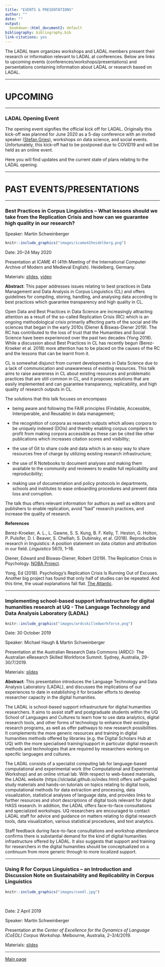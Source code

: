 ```yaml
---
title: "EVENTS & PRESENTATIONS"
author: ""
date: ""
output:
  bookdown::html_document2: default
bibliography: bibliography.bib
link-citations: yes
---
```


The LADAL team organizes workshops and LADAL members present their research or information relevant to LADAL at conferences. Below are links to upcoming events (conferences/workshops/presentations) and persentations containing information about LADAL or research based on LADAL. 

*** 

# UPCOMING{-}

*** 

### LADAL Opening Event{-}

The opening event signifies the official kick off for LADAL. Originally this kick-off was planned for June 2020 as a 5-day conference with an invited speaker ([Stefan Gries](http://www.stgries.info/)), workshops on data science, and social events. Unfortunately, this kick-off had to be postponed due to COVID19 and will be held as an online event.

Here you will find updates and the current state of plans relating to the LADAL opening. 

*** 

# PAST EVENTS/PRESENTATIONS{-}

***

### Best Practices in Corpus Linguistics – What lessons should we take from the Replication Crisis and how can we guarantee high quality in our research?{-}

Speaker: Martin Schweinberger

```r
knitr::include_graphics("images/icame41heidelberg.png")
```


Date: 20–24 May 2020

Presentation at ICAME 41 (41th Meeting of the International Computer Archive of Modern and Medieval English). Heidelberg, Germany.

Materials: [slides](http://martinschweinberger.de/docs/ppt/schweinberger-ppt-heidelberg-2020-05-21.pdf), [video](http://martinschweinberger.de/docs/materials/SchweinbergerBestPractices_ICAME41.mp4)

**Abstract**: This paper addresses issues relating to best practices in Data Management and Data Analysis in Corpus Linguistics (CL) and offers guidelines for compiling, storing, handling, and analysing data according to best practices which guarantee transparency and high quality in CL. 

Open Data and Best Practices in Data Science are increasingly attracting attention as a result of the so-called Replication Crisis (RC) which is an ongoing methodological crisis primarily affecting parts of the social and life sciences that began in the early 2010s (Diener & Biswas-Diener 2019). The RC has contributed to the loss of trust that the Humanities and Social Science have been experienced over the past two decades (Yong 2018). While a discussion about Best Practices in CL has recently begun (Berez-Kroeker et al. 2018) more attention has to be placed on the causes of the RC and the lessons that can be learnt from it. 

CL is somewhat disjunct from current developments in Data Science due to a lack of communication and unawareness of existing resources. This talk aims to raise awareness in CL about existing resources and problematic practices that are still common in CL, and it proposes solutions that are easily implemented and can guarantee transparency, replicability, and high quality of research outputs in CL. 

The solutions that this talk focuses on encompass 

*	being aware and following the FAIR principles (Findable, Accessible, Interoperable, and Reusable) in data management; 

*	the recognition of corpora as research outputs which allows corpora to be uniquely indexed (DOIs) and thereby enabling corpus compilers to profit from making corpora accessible as these can be cited like other publications which increases citation scores and visibility;

*	the use of Git to share code and data which is an easy way to share resources free of charge by utilizing existing research infrastructure;

* the use of R Notebooks to document analyses and making them available to the community and reviewers to enable full replicability and reproducibility;

*	making use of documentation and policy protocols in departments, schools and institutes to ease onboarding procedures and prevent data loss and corruption. 

The talk thus offers relevant information for authors as well as editors and publishers to enable replication, avoid “bad” research practices, and increase the quality of research.

**References**

Berez-Kroeker, A. L., L. Gawne, S. S. Kung, B. F. Kelly, T. Heston, G. Holton, P. Pulsifer, D. I. Beaver, S. Chelliah, S. Dubinsky, et al. (2018). Reproducible research in linguistics: A position statement on data citation and attribution in our field. *Linguistics* 56(1), 1–18. 

Diener, Edward and Biswas-Diener, Robert (2019). The Replication Crisis in Psychology. [NOBA Project]( https://nobaproject.com/modules/the-replication-crisis-in-psychology).

Yong, Ed (2018). Psychology’s Replication Crisis Is Running Out of Excuses. Another big project has found that only half of studies can be repeated. And this time, the usual explanations fall flat. [The Atlantic](https://www.theatlantic.com/science/archive/2018/11/psychologys-replication-crisis-real/576223/).

***

### Implementing school-based support infrastructure for digital humanities research at UQ - The Language Technology and Data Analysis Laboratory (LADAL){-}

```r
knitr::include_graphics("images/ardcskilledworkforce.png")
```

Date: 30 October 2019
 
Speaker: Michael Haugh & Martin Schweinberger

Presentation at the Australian Research Data Commons (ARDC): The Australian eResearch Skilled Workforce Summit. Sydney, Australia, 29-30/7/2019.

Materials: [slides](http://martinschweinberger.de/docs/ppt/HaughSchweinberger_eResearchSummit_20190730.pptx)

**Abstract**: This presentation introduces the Language Technology and Data Analysis Laboratory (LADAL), and discusses the implications of our experiences to date in establishing it for broader efforts to develop researcher capacity in the digital humanities. 

The LADAL is school-based support infrastructure for digital humanities researchers. It aims to assist staff and postgraduate students within the UQ School of Languages and Cultures to learn how to use data analytics, digital research tools, and other forms of technology to enhance their existing research programs, as well as offer pathways to new research possibilities. It complements the more generic resources and training in digital humanities methods offered by libraries (e.g. the Digital Scholars Hub at UQ) with the more specialised training/support in particular digital research methods and technologies that are required by researchers working on specific languages and cultures. 

The LADAL consists of a specialist computing lab for language-based computational and experimental work (the Computational and Experimental Workshop) and an online virtual lab. With respect to web-based materials, the LADAL website (https://slcladal.github.io/index.html) offers self-guided study materials and hands-on tutorials on topics relating to digital tools, computational methods for data extraction and processing, data visualization, statistical analyses of language data, and provides links to further resources and short descriptions of digital tools relevant for digital HASS research. 
In addition, the LADAL offers face-to-face consultations and specialized workshops. UQ researchers are encouraged to contact LADAL staff for advice and guidance on matters relating to digital research tools, data visualization, various statistical procedures, and text analytics. 

Staff feedback during face-to-face consultations and workshop attendance confirms there is substantial demand for the kind of digital humanities infrastructure offered by LADAL. It also suggests that support and training for researchers in the digital humanities should be conceptualized on a continuum from more generic through to more localized support. 

***

### Using R for Corpus Linguistics – an Introduction and Discussion Note on Sustainability and Replicability in Corpus Linguistics{-}

```r
knitr::include_graphics("images/coedl.jpg")
```

<br>

Date: 2 April 2019
 
Speaker: Martin Schweinberger

Presentation at the *Center of Excellence for the Dynamics of Language (CoEDL) Corpus Workshop*. Melbourne, Australia, 2–3/4/2019.

Materials: [slides](https://slcladal.github.io/resources/.pdf)

*** 

[Main page](https://slcladal.github.io/index.html)

